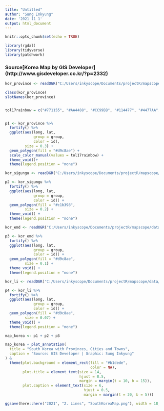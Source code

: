 ```yaml
---
title: "Untitled"
author: "Sung Inkyung"
date: '2021 11 1'
output: html_document
---
```


```r
knitr::opts_chunk$set(echo = TRUE)
```

```r
library(rgdal)
library(tidyverse)
library(patchwork)

```

### Source[Korea Map by GIS Developer] (http://www.gisdeveloper.co.kr/?p=2332)

```r

kor_province <- readOGR("C:/Users/inkyscope/Documents/projectR/mapscope/data/GIS_korea/CTPRVN_202101/TL_SCCO_CTPRVN.shp")

class(kor_province)
slotNames(kor_province)


tol17rainbow = c("#771155", "#AA4488", "#CC99BB", "#114477", "#4477AA", "#77AADD", "#117777", "#44AAAA", "#77CCCC", "#117744", "#44AA77", "#88CCAA", "#777711", "#AAAA44", "#DDDD77", "#774411", "#AA7744")


p1 <- kor_province %>% 
  fortify() %>% 
  ggplot(aes(long, lat,
             group = group, 
             color = id),
         size = 0.3) +
  geom_polygon(fill = "#d9c8ae") +
  scale_color_manual(values = tol17rainbow) +
  theme_void()+
  theme(legend.position = "none")
```
```r
kor_sigungu <- readOGR("C:/Users/inkyscope/Documents/projectR/mapscope/data/GIS_korea/SIG_202101/TL_SCCO_SIG.shp")

p2 <- kor_sigungu %>% 
  fortify() %>% 
  ggplot(aes(long, lat, 
             group = group, 
             color = id)) +
  geom_polygon(fill = "#c1b398",
         size = 0.2) +
  theme_void() +
  theme(legend.position = "none")
```
```r
kor_emd <- readOGR("C:/Users/inkyscope/Documents/projectR/mapscope/data/GIS_korea/EMD_202101/TL_SCCO_EMD.shp")

p3 <- kor_emd %>% 
  fortify() %>% 
  ggplot(aes(long, lat, 
             group = group, 
             color = id)) +
  geom_polygon(fill = "#d9c8ae",
         size = 0.1) +
  theme_void() +
  theme(legend.position = "none")
```


```r
kor_li <- readOGR("C:/Users/inkyscope/Documents/projectR/mapscope/data/GIS_korea/LI_202101/TL_SCCO_LI.shp")

p4 <- kor_li %>% 
  fortify() %>% 
  ggplot(aes(long, lat, 
             group = group, 
             color = id)) +
  geom_polygon(fill = "#d9c8ae",
         size = 0.07) +
  theme_void() +
  theme(legend.position = "none")

```

```r
map_korea <- p1 + p2 + p3

map_korea + plot_annotation(
  title = "South Korea with Provinces, Cities and Towns",
  caption = "Source: GIS Developer | Graphic: Sung Inkyung"
) &
  theme(plot.background = element_rect(fill = "#b1dede",
                                       color = NA),
        plot.title = element_text(size = 14,
                                  hjust = 0.5,
                                  margin = margin(t = 10, b = 15)),
        plot.caption = element_text(size = 6,
                                    hjust = 0.5,
                                    margin = margin(t = 20, b = 5)))

ggsave(here::here("2021", "2. Lines", "SouthKoreaMap.png"), width = 18, height = 10, units = "cm")
```

